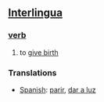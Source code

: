 == [[Interlingua]] ==
=== [[verb]] ===
# to [[give birth]]

=== Translations ===
*[[Spanish]]: [[parir]], [[dar a luz]]